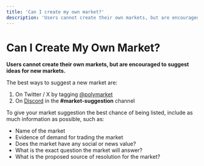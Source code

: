 ```yaml
---
title: 'Can I create my own market?'
description: 'Users cannot create their own markets, but are encouraged to suggest ideas for new markets.'
---
```


# Can I Create My Own Market?

**Users cannot create their own markets, but are encouraged to suggest ideas for new markets.**

The best ways to suggest a new market are:

1. On Twitter / X by tagging [@polymarket](https://twitter.com/intent/tweet?text=I+have+an+idea+for+a+new+market+@polymarket)
2. On [Discord](https://discord.com/invite/polymarket) in the **#market-suggestion** channel

To give your market suggestion the best chance of being listed, include as much information as possible, such as:

* Name of the market
* Evidence of demand for trading the market
* Does the market have any social or news value?
* What is the exact question the market will answer?
* What is the proposed source of resolution for the market?
